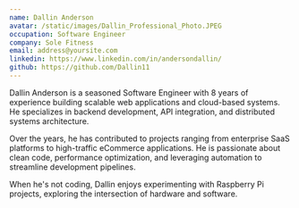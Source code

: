 ```yaml
---
name: Dallin Anderson
avatar: /static/images/Dallin_Professional_Photo.JPEG
occupation: Software Engineer
company: Sole Fitness
email: address@yoursite.com
linkedin: https://www.linkedin.com/in/andersondallin/
github: https://github.com/Dallin11
---
```


Dallin Anderson is a seasoned Software Engineer with 8 years of experience building scalable web applications and cloud-based systems. He specializes in backend development, API integration, and distributed systems architecture.

Over the years, he has contributed to projects ranging from enterprise SaaS platforms to high-traffic eCommerce applications. He is passionate about clean code, performance optimization, and leveraging automation to streamline development pipelines.

When he's not coding, Dallin enjoys experimenting with Raspberry Pi projects, exploring the intersection of hardware and software.
